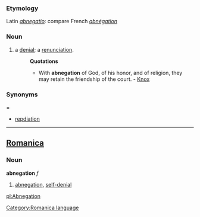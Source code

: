 ===Etymology===
Latin ''[[abnegatio]]'': compare French ''[[abnégation]]''
===Noun===
#a [[denial]]; a [[renunciation]].
#:'''Quotations'''
#:*With '''abnegation''' of God, of his honor, and of religion, they may retain the friendship of the court. - [[Knox]]

===Synonyms====
*[[repdiation]]

----

==[[Romanica]]==
[[Category:Romanica language]]
===Noun===
<b>abnegation</b> ''f''
#[[abnegation]], [[self-denial]]

[[pl:Abnegation]]